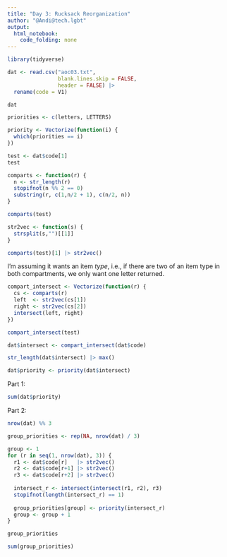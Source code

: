 ```yaml
---
title: "Day 3: Rucksack Reorganization"
author: "@Andi@tech.lgbt"
output: 
  html_notebook: 
    code_folding: none
---
```


```r
library(tidyverse)
```

```r
dat <- read.csv("aoc03.txt",
                blank.lines.skip = FALSE,
                header = FALSE) |>
  rename(code = V1)

dat
```


```r
priorities <- c(letters, LETTERS)

priority <- Vectorize(function(i) {
  which(priorities == i)
})
```


```r
test <- dat$code[1]
test
```

```r
comparts <- function(r) {
  n <- str_length(r)
  stopifnot(n %% 2 == 0)
  substring(r, c(1,n/2 + 1), c(n/2, n))
}
```

```r
comparts(test)
```
```r
str2vec <- function(s) {
  strsplit(s,"")[[1]]
}
```

```r
comparts(test)[1] |> str2vec()
```

I'm assuming it wants an item *type*, i.e., if there are two of an item type in both compartments, we only want one letter returned.

```r
compart_intersect <- Vectorize(function(r) {
  cs <- comparts(r)
  left  <- str2vec(cs[1])
  right <- str2vec(cs[2])
  intersect(left, right)
})
```

```r
compart_intersect(test)
```

```r
dat$intersect <- compart_intersect(dat$code)
```

```r
str_length(dat$intersect) |> max()
```

```r
dat$priority <- priority(dat$intersect)
```


Part 1:

```r
sum(dat$priority)
```

Part 2:

```r
nrow(dat) %% 3
```

```r
group_priorities <- rep(NA, nrow(dat) / 3)
```


```r
group <- 1
for (r in seq(1, nrow(dat), 3)) {
  r1 <- dat$code[r]   |> str2vec()
  r2 <- dat$code[r+1] |> str2vec()
  r3 <- dat$code[r+2] |> str2vec()
  
  intersect_r <- intersect(intersect(r1, r2), r3)
  stopifnot(length(intersect_r) == 1)
  
  group_priorities[group] <- priority(intersect_r)
  group <- group + 1
}
```


```r
group_priorities
```


```r
sum(group_priorities)
```